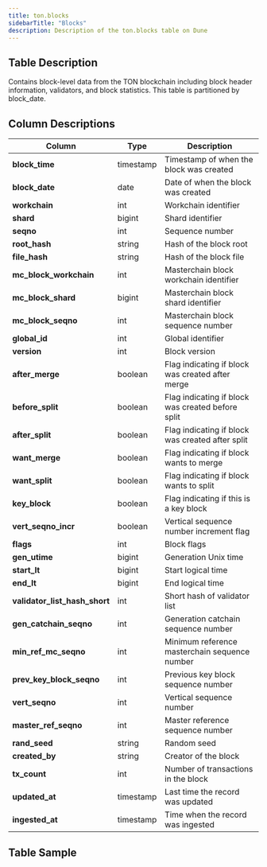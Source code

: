 ```yaml
---
title: ton.blocks
sidebarTitle: "Blocks"
description: Description of the ton.blocks table on Dune
---
```


## Table Description
Contains block-level data from the TON blockchain including block header information, validators, and block statistics. This table is partitioned by block_date.

## Column Descriptions

| **Column**                    | **Type**  | **Description**                                   |
|-------------------------------|-----------|---------------------------------------------------|
| **block_time**                | timestamp | Timestamp of when the block was created           |
| **block_date**                | date      | Date of when the block was created                |
| **workchain**                 | int       | Workchain identifier                              |
| **shard**                     | bigint    | Shard identifier                                  |
| **seqno**                     | int       | Sequence number                                   |
| **root_hash**                 | string    | Hash of the block root                            |
| **file_hash**                 | string    | Hash of the block file                            |
| **mc_block_workchain**        | int       | Masterchain block workchain identifier            |
| **mc_block_shard**            | bigint    | Masterchain block shard identifier                |
| **mc_block_seqno**            | int       | Masterchain block sequence number                 |
| **global_id**                 | int       | Global identifier                                 |
| **version**                   | int       | Block version                                     |
| **after_merge**               | boolean   | Flag indicating if block was created after merge  |
| **before_split**              | boolean   | Flag indicating if block was created before split |
| **after_split**               | boolean   | Flag indicating if block was created after split  |
| **want_merge**                | boolean   | Flag indicating if block wants to merge           |
| **want_split**                | boolean   | Flag indicating if block wants to split           |
| **key_block**                 | boolean   | Flag indicating if this is a key block            |
| **vert_seqno_incr**           | boolean   | Vertical sequence number increment flag           |
| **flags**                     | int       | Block flags                                       |
| **gen_utime**                 | bigint    | Generation Unix time                              |
| **start_lt**                  | bigint    | Start logical time                                |
| **end_lt**                    | bigint    | End logical time                                  |
| **validator_list_hash_short** | int       | Short hash of validator list                      |
| **gen_catchain_seqno**        | int       | Generation catchain sequence number               |
| **min_ref_mc_seqno**          | int       | Minimum reference masterchain sequence number     |
| **prev_key_block_seqno**      | int       | Previous key block sequence number                |
| **vert_seqno**                | int       | Vertical sequence number                          |
| **master_ref_seqno**          | int       | Master reference sequence number                  |
| **rand_seed**                 | string    | Random seed                                       |
| **created_by**                | string    | Creator of the block                              |
| **tx_count**                  | int       | Number of transactions in the block               |
| **updated_at**                | timestamp | Last time the record was updated                  |
| **ingested_at**               | timestamp | Time when the record was ingested                 |

## Table Sample


<TableSample tableSchema="ton" tableName="blocks" />
